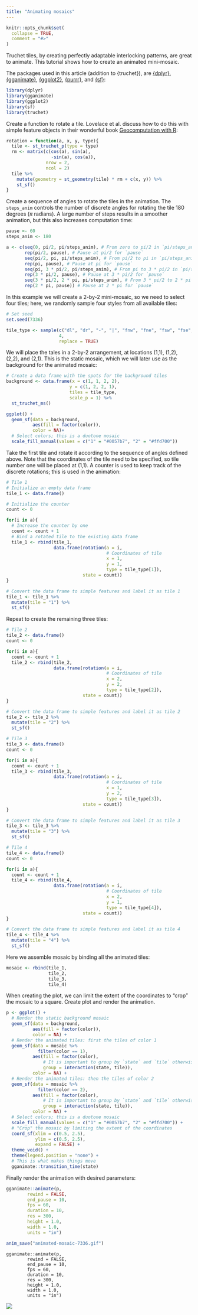 ```yaml
---
title: "Animating mosaics"
---
```


```r
knitr::opts_chunk$set(
  collapse = TRUE,
  comment = "#>"
)
```

Truchet tiles, by creating perfectly adaptable interlocking patterns, are great to animate. This tutorial shows how to create an animated mini-mosaic.

The packages used in this article (addition to {truchet}), are [{dplyr}](https://dplyr.tidyverse.org/index.htm), [{gganimate}](https://gganimate.com/articles/gganimate.html), [{ggplot2}](https://ggplot2.tidyverse.org/), [{purrr}](https://purrr.tidyverse.org/), and [{sf}](https://r-spatial.github.io/sf/):
```r
library(dplyr)
library(gganimate)
library(ggplot2)
library(sf)
library(truchet)
```

Create a function to rotate a tile. Lovelace et al. discuss how to do this with simple feature objects in their wonderful book [Geocomputation with R](https://geocompr.robinlovelace.net/geometric-operations.html#affine-transformations):
```r
rotation = function(a, x, y, type){
  tile <- st_truchet_p(type = type)
  rm <- matrix(c(cos(a), sin(a), 
                 -sin(a), cos(a)),
               nrow = 2, 
               ncol = 2)
  tile %>%
    mutate(geometry = st_geometry(tile) * rm + c(x, y)) %>%
    st_sf()
} 
```

Create a sequence of angles to rotate the tiles in the animation. The `steps_anim` controls the number of discrete angles for rotating the tile 180 degrees ($\pi$ radians). A large number of steps results in a smoother animation, but this also increases computation time:
```r
pause <- 60
steps_anim <- 180

a <- c(seq(0, pi/2, pi/steps_anim), # From zero to pi/2 in `pi/steps_anim` increments, basically a 90 degrees rotation
       rep(pi/2, pause), # Pause at pi/2 for `pause` 
       seq(pi/2, pi, pi/steps_anim), # From pi/2 to pi in `pi/steps_anim` increments, another 90 degrees rotation
       rep(pi, pause), # Pause at pi for `pause` 
       seq(pi, 3 * pi/2, pi/steps_anim), # From pi to 3 * pi/2 in `pi/steps_anim` increments, another 90 degrees rotation
       rep(3 * pi/2, pause), # Pause at 3 * pi/2 for `pause` 
       seq(3 * pi/2, 2 * pi, pi/steps_anim), # From 3 * pi/2 to 2 * pi in `pi/steps_anim` increments, another 90 degrees rotation
       rep(2 * pi, pause)) # Pause at 2 * pi for `pause` 
```

In this example we will create a 2-by-2 mini-mosaic, so we need to select four tiles; here, we randomly sample four styles from all available tiles:
```r
# Set seed
set.seed(7336)

tile_type <- sample(c("dl", "dr", "-", "|", "fnw", "fne", "fsw", "fse", "+", "+.", "x.", "tn"),
                    4, 
                    replace = TRUE)
```

We will place the tales in a 2-by-2 arrangement, at locations (1,1), (1,2), (2,2), and (2,1). This is the static mosaic, which we will later use as the background for the animated mosaic:
```r
# Create a data frame with the spots for the background tiles
background <- data.frame(x = c(1, 1, 2, 2),
                        y = c(1, 2, 2, 1),
                        tiles = tile_type,
                        scale_p = 1) %>%
  st_truchet_ms()

ggplot() +
  geom_sf(data = background,
          aes(fill = factor(color)),
          color = NA)+
  # Select colors; this is a duotone mosaic
  scale_fill_manual(values = c("1" = "#0057b7", "2" = "#ffd700"))
```

Take the first tile and rotate it according to the sequence of angles defined above. Note that the coordinates of the tile need to be specified, so tile number one will be placed at (1,1). A counter is used to keep track of the discrete rotations; this is used in the animation:
```r
# Tile 1
# Initialize an empty data frame
tile_1 <- data.frame()

# Initialize the counter
count <- 0

for(i in a){
  # Increase the counter by one
  count <- count + 1
  # Bind a rotated tile to the existing data frame
  tile_1 <- rbind(tile_1,
                  data.frame(rotation(a = i, 
                                      # Coordinates of tile
                                      x = 1, 
                                      y = 1, 
                                      type = tile_type[1]), 
                             state = count))
}

# Convert the data frame to simple features and label it as tile 1
tile_1 <- tile_1 %>%
  mutate(tile = "1") %>%
  st_sf()
```

Repeat to create the remaining three tiles:
```r
# Tile 2
tile_2 <- data.frame()
count <- 0

for(i in a){
  count <- count + 1
  tile_2 <- rbind(tile_2,
                  data.frame(rotation(a = i, 
                                      # Coordinates of tile
                                      x = 2, 
                                      y = 2, 
                                      type = tile_type[2]), 
                             state = count))
}

# Convert the data frame to simple features and label it as tile 2
tile_2 <- tile_2 %>%
  mutate(tile = "2") %>%
  st_sf()

# Tile 3
tile_3 <- data.frame()
count <- 0

for(i in a){
  count <- count + 1
  tile_3 <- rbind(tile_3,
                  data.frame(rotation(a = i, 
                                      # Coordinates of tile
                                      x = 1, 
                                      y = 2, 
                                      type = tile_type[3]), 
                             state = count))
}

# Convert the data frame to simple features and label it as tile 3
tile_3 <- tile_3 %>%
  mutate(tile = "3") %>%
  st_sf()

# Tile 4
tile_4 <- data.frame()
count <- 0

for(i in a){
  count <- count + 1
  tile_4 <- rbind(tile_4,
                  data.frame(rotation(a = i, 
                                      # Coordinates of tile
                                      x = 2, 
                                      y = 1, 
                                      type = tile_type[4]), 
                             state = count))
}

# Convert the data frame to simple features and label it as tile 4
tile_4 <- tile_4 %>%
  mutate(tile = "4") %>%
  st_sf()
```

Here we assemble mosaic by binding all the animated tiles:
```r
mosaic <- rbind(tile_1,
                tile_2,
                tile_3,
                tile_4)
```

When creating the plot, we can limit the extent of the coordinates to "crop" the mosaic to a square. Create plot and render the animation. 
```r
p <- ggplot() +
  # Render the static background mosaic
  geom_sf(data = background,
          aes(fill = factor(color)),
          color = NA) +
  # Render the animated tiles: first the tiles of color 1
  geom_sf(data = mosaic %>%
            filter(color == 1),
          aes(fill = factor(color),
              # It is important to group by `state` and `tile` otherwise the animation gets wacky
              group = interaction(state, tile)),
          color = NA) +
  # Render the animated tiles: then the tiles of color 2
  geom_sf(data = mosaic %>%
            filter(color == 2),
          aes(fill = factor(color),
              # It is important to group by `state` and `tile` otherwise the animation gets wacky
              group = interaction(state, tile)),
          color = NA) +
  # Select colors; this is a duotone mosaic
  scale_fill_manual(values = c("1" = "#0057b7", "2" = "#ffd700")) + 
  # "Crop" the mosaic by limiting the extent of the coordinates
  coord_sf(xlim = c(0.5, 2.5),
           ylim = c(0.5, 2.5),
           expand = FALSE) +
  theme_void() +
  theme(legend.position = "none") +
  # This is what makes things move
  gganimate::transition_time(state)
```

Finally render the animation with desired parameters:
```r
gganimate::animate(p, 
        rewind = FALSE,
        end_pause = 10,
        fps = 60,
        duration = 10,
        res = 300,
        height = 1.0, 
        width = 1.0,
        units = "in")

anim_save("animated-mosaic-7336.gif")
```

```
gganimate::animate(p, 
        rewind = FALSE,
        end_pause = 10,
        fps = 60,
        duration = 10,
        res = 300,
        height = 1.0, 
        width = 1.0,
        units = "in")
```

![](animated-mosaic-7336.gif)



